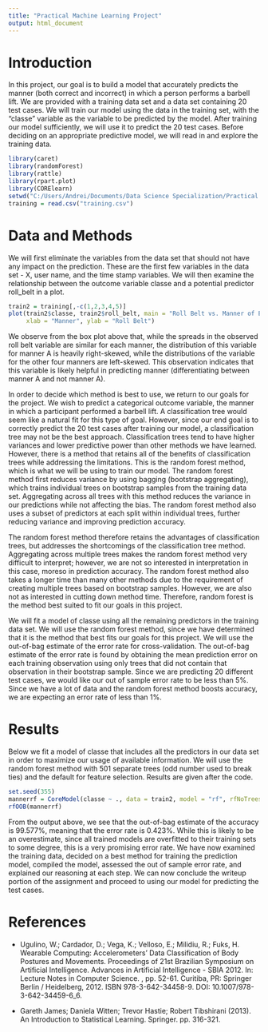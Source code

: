 ```yaml
---
title: "Practical Machine Learning Project"
output: html_document
---
```


# Introduction

In this project, our goal is to build a model that accurately predicts the manner (both correct and incorrect) in which a person performs a barbell lift. We are provided with a training data set and a data set containing 20 test cases. We will train our model using the data in the training set, with the "classe" variable as the variable to be predicted by the model. After training our model sufficiently, we will use it to predict the 20 test cases. Before deciding on an appropriate predictive model, we will read in and explore the training data.

```r
library(caret)
library(randomForest)
library(rattle)
library(rpart.plot)
library(CORElearn)
setwd("C:/Users/Andrei/Documents/Data Science Specialization/Practical Machine Learning/Final Project/PracticalMachineLearning")
training = read.csv("training.csv")
```

# Data and Methods

We will first eliminate the variables from the data set that should not have any impact on the prediction. These are the first few variables in the data set - X, user name, and the time stamp variables. We will then examine the relationship between the outcome variable classe and a potential predictor roll_belt in a plot.

```r
train2 = training[,-c(1,2,3,4,5)]
plot(train2$classe, train2$roll_belt, main = "Roll Belt vs. Manner of Exercise",
     xlab = "Manner", ylab = "Roll Belt")
```

We observe from the box plot above that, while the spreads in the observed roll belt variable are similar for each manner, the distribution of this variable for manner A is heavily right-skewed, while the distributions of the variable for the other four manners are left-skewed. This observation indicates that this variable is likely helpful in predicting manner (differentiating between manner A and not manner A). 

In order to decide which method is best to use, we return to our goals for the project. We wish to predict a categorical outcome variable, the manner in which a participant performed a barbell lift. A classification tree would seem like a natural fit for this type of goal. However, since our end goal is to correctly predict the 20 test cases after training our model, a classification tree may not be the best approach. Classification trees tend to have higher variances and lower predictive power than other methods we have learned. However, there is a method that retains all of the benefits of classification trees while addressing the limitations. This is the random forest method, which is what we will be using to train our model. The random forest method first reduces variance by using bagging (bootstrap aggregating), which trains individual trees on bootstrap samples from the training data set. Aggregating across all trees with this method reduces the variance in our predictions while not affecting the bias. The random forest method also uses a subset of predictors at each split within individual trees, further reducing variance and improving prediction accuracy. 

The random forest method therefore retains the advantages of classification trees, but addresses the shortcomings of the classification tree method. Aggregating across multiple trees makes the random forest method very difficult to interpret; however, we are not so interested in interpretation in this case, moreso in prediction accuracy. The random forest method also takes a longer time than many other methods due to the requirement of creating multiple trees based on bootstrap samples. However, we are also not as interested in cutting down method time. Therefore, random forest is the method best suited to fit our goals in this project. 

We will fit a model of classe using all the remaining predictors in the training data set. We will use the random forest method, since we have determined that it is the method that best fits our goals for this project. We will use the out-of-bag estimate of the error rate for cross-validation. The out-of-bag estimate of the error rate is found by obtaining the mean prediction error on each training observation using only trees that did not contain that observation in their bootstrap sample. Since we are predicting 20 different test cases, we would like our out of sample error rate to be less than 5%. Since we have a lot of data and the random forest method boosts accuracy, we are expecting an error rate of less than 1%.

# Results

Below we fit a model of classe that includes all the predictors in our data set in order to maximize our usage of available information. We will use the random forest method with 501 separate trees (odd number used to break ties) and the default for feature selection. Results are given after the code.

```r
set.seed(355)
mannerrf = CoreModel(classe ~ ., data = train2, model = "rf", rfNoTrees = 501)
rfOOB(mannerrf)
```

From the output above, we see that the out-of-bag estimate of the accuracy is 99.577%, meaning that the error rate is 0.423%. While this is likely to be an overestimate, since all trained models are overfitted to their training sets to some degree, this is a very promising error rate. We have now examined the training data, decided on a best method for training the prediction model, compiled the model, assessed the out of sample error rate, and explained our reasoning at each step. We can now conclude the writeup portion of the assignment and proceed to using our model for predicting the test cases.

# References

* Ugulino, W.; Cardador, D.; Vega, K.; Velloso, E.; Milidiu, R.; Fuks, H. Wearable Computing: Accelerometers' Data Classification of Body Postures and Movements. Proceedings of 21st Brazilian Symposium on Artificial Intelligence. Advances in Artificial Intelligence - SBIA 2012. In: Lecture Notes in Computer Science. , pp. 52-61. Curitiba, PR: Springer Berlin / Heidelberg, 2012. ISBN 978-3-642-34458-9. DOI: 10.1007/978-3-642-34459-6_6.

* Gareth James; Daniela Witten; Trevor Hastie; Robert Tibshirani (2013). An Introduction to Statistical Learning. Springer. pp. 316-321.